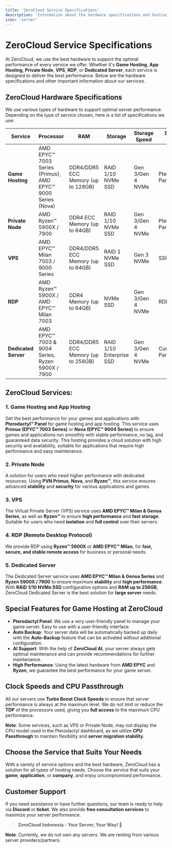 ```yaml
---
title: 'ZeroCloud Service Specifications'
description: 'Information about the hardware specifications and hosting services we offer.'
icon: 'server'
---
```


# ZeroCloud Service Specifications

At ZeroCloud, we use the best hardware to support the optimal performance of every service we offer. Whether it's **Game Hosting**, **App Hosting**, **Private Node**, **VPS**, **RDP**, or **Dedicated Server**, each service is designed to deliver the best performance. Below are the hardware specifications and other important information about our services.

## **ZeroCloud Hardware Specifications**

We use various types of hardware to support optimal server performance. Depending on the type of service chosen, here is a list of specifications we use:

| **Service**        | **Processor**                            | **RAM**                       | **Storage**                                  | **Storage Speed**       | **Service Type**  |
|--------------------|-----------------------------------------|--------------------------------|----------------------------------------------|-------------------------|-------------------|
| **Game Hosting**    | AMD EPYC™ 7003 Series (Primus), AMD EPYC™ 9000 Series (Nova)| DDR4/DDR5 ECC Memory (up to 128GB) | RAID 1/10 NVMe SSD   | Gen 3/Gen 4 NVMe        | Pterodactyl™ Panel |
| **Private Node**    | AMD Ryzen™ 5900X / 7900                   | DDR4 ECC Memory (up to 64GB)  | RAID 1/10 NVMe SSD                          | Gen 3/Gen 4 NVMe        | Pterodactyl™ Panel      |
| **VPS**             | AMD EPYC™ Milan 7003 / 9000 Series        | DDR4/DDR5 ECC Memory (up to 64GB) | RAID 1 NVMe SSD                             | Gen 3 NVMe              |  SSH |
| **RDP**             | AMD Ryzen™ 5900X / AMD EPYC™ Milan 7003    | DDR4 Memory (up to 64GB)       | NVMe SSD                                    | Gen 3/Gen 4 NVMe        | RDP      |
| **Dedicated Server**| AMD EPYC™ 7003 & 9004 Series,  Ryzen 5900X / 7900 | DDR4/DDR5 ECC Memory (up to 256GB) | RAID 1/10 Enterprise SSD                    | Gen 3/Gen 4 NVMe        | Custom Panel      |

## **ZeroCloud Services:**

### **1. Game Hosting and App Hosting**
Get the best performance for your games and applications with **Pterodactyl™ Panel** for game hosting and app hosting. This service uses **Primus (EPYC™ 7003 Series)** or **Nova (EPYC™ 9004 Series)** to ensure games and applications run smoothly with stable performance, no lag, and guaranteed data security. This hosting provides a cloud solution with high security and availability, suitable for applications that require high performance and easy maintenance.

### **2. Private Node**
A solution for users who need higher performance with dedicated resources. Using **PVN Primus**, **Nova**, and **Ryzen™**, this service ensures advanced **stability** and **security** for various applications and games.

### **3. VPS**
The Virtual Private Server (VPS) service uses **AMD EPYC™ Milan & Genoa Series**, as well as **Ryzen™** to ensure **high performance** and **fast storage**. Suitable for users who need **isolation** and **full control** over their servers.

### **4. RDP (Remote Desktop Protocol)**
We provide RDP using **Ryzen™ 5900X** or **AMD EPYC™ Milan**, for **fast, secure, and stable remote access** for business or personal needs.

### **5. Dedicated Server**
The Dedicated Server service uses **AMD EPYC™ Milan & Genoa Series** and **Ryzen 5900X / 7900** to ensure maximum **stability** and **high performance**. With **RAID 1/10 NVMe SSD** configuration options and **RAM up to 256GB**, ZeroCloud Dedicated Server is the best solution for **large server** needs.

## **Special Features for Game Hosting at ZeroCloud**
- **Pterodactyl Panel**: We use a very user-friendly panel to manage your game server. Easy to use with a user-friendly interface.
- **Auto Backup**: Your server data will be automatically backed up daily with the **Auto-Backup** feature that can be activated without additional configuration.
- **AI Support**: With the help of **ZeroCloud AI**, your server always gets optimal maintenance and can provide recommendations for further maintenance.
- **High Performance**: Using the latest hardware from **AMD EPYC** and **Ryzen**, we guarantee the best performance for your game server.

## **Clock Speeds and CPU Passthrough**
All our servers use **Turbo Boost Clock Speeds** to ensure that server performance is always at the maximum level. We do not limit or reduce the **TDP** of the processors used, giving you **full access** to the maximum CPU performance.

**Note**: Some services, such as VPS or Private Node, may not display the CPU model used in the Pterodactyl dashboard, as we utilize **CPU Passthrough** to maintain flexibility and **server migration stability**.

## **Choose the Service that Suits Your Needs**
With a variety of service options and the best hardware, ZeroCloud has a solution for all types of hosting needs. Choose the service that suits your **game**, **application**, or **company**, and enjoy uncompromised performance.

## **Customer Support**
If you need assistance or have further questions, our team is ready to help via **Discord** or **ticket**. We also provide **free consultation services** to maximize your server performance.

> **ZeroCloud Indonesia - Your Server, Your Way! 🚀**

**Note**: Currently, we do not own any servers. We are renting from various server providers/partners.